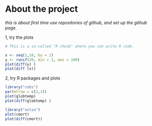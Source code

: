 
# About the project
*this is about first time use repositories of github, and set up the github page.*


1, try the plots 
```r
# This is a so-called "R chunk" where you can write R code.

x <- seq(1,10, by = 1)
y <- runif(20, min = 1, max = 100)
plot(diff(y) )
plot(diff (x))

```

2, try R packages and plots

```r
library("cobs")
par(mfrow = c(2,1))
plot(globtemp) 
plot(diff(globtemp) )

library("astsa")
plot(cmort)
plot(diff(cmort))

```